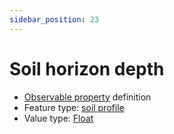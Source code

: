 ```yaml
---
sidebar_position: 23
---
```



# Soil horizon depth

- [Observable property](/viewers/dawe-vocabs?uri=https://linked.data.gov.au/def/test/dawe-cv/c0b5ae33-438d-42ca-b78e-e384d139fe27) definition
- Feature type: [soil profile](http://linked.data.gov.au/def/tern-cv/80c39b95-0912-4267-bb66-2fa081683723)
- Value type: [Float](https://w3id.org/tern/ontologies/tern/Float)


<Example protocolModule="soil-pit-characterization" observableProperty="https://linked.data.gov.au/def/test/dawe-cv/c0b5ae33-438d-42ca-b78e-e384d139fe27" />
